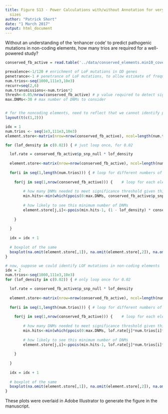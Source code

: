 ```yaml
---
title: Figure S13 - Power Calculations with/without Annotation for very large sample
  sizes
author: "Patrick Short"
date: "1 March 2017"
output: html_document
---
```


Without an understanding of the 'enhancer code' to predict pathogenic mutations in non-coding elements, how many trios are required for a well-powered study?

```r
conserved_fb_active = read.table('../data/conserved_elements.min10_coverage.fb_active_roadmap_union.txt', header = TRUE, sep = "\t")

prevalence<-1/120 # enrichment of LoF mutations in DD genes
penetrance<-1 # penetrance of LoF mutations, to allow estimate of frequency of LoF mutations in cohort
num.trios<-seq(1000,111e3,10e3)
recurr=seq(2,6)
num.transmissions<-num.trios*2
thresh<-0.05/nrow(conserved_fb_active) # p value required to detect significantly mutated gene
max.DNMs<-30 # max number of DNMs to consider


# for the noncoding elements, need to reflect that we cannot identify putative LOF variants
layout(t(c(1,2)))

idx = 1
num.trios <- seq(1e3,111e3,10e3)
element.store<-matrix(nrow=nrow(conserved_fb_active), ncol=length(num.trios))

for (lof_density in c(0.02)) { # just loop once, for 0.02

  lof.rate = conserved_fb_active$p_snp_null * lof_density
  
  element.store<-matrix(nrow=nrow(conserved_fb_active), ncol=length(num.trios))
  
  for(i in seq(1,length(num.trios))) { # loop for different numbers of trios
  
  	for(j in seq(1,nrow(conserved_fb_active))) { 	# loop for each element
  
  		# how many DNMs needed to meet significance threshold given this number of trios in this gene
  		min.hits<-min(which(ppois(0:max.DNMs, conserved_fb_active$p_snp_null[j]*num.trios[i]*2, lower.tail=F)<thresh))
  		
  		# how likely to see this minimum number of DNMs
  		element.store[j,i]<-ppois(min.hits-1, (1 - lof_density) * conserved_fb_active$p_snp_null[j] * 2 + lof.rate[j]*num.trios[i]*2/prevalence*penetrance, lower.tail=F)
  		
  	}
  	
  }	
  
  idx = idx + 1
  
  # boxplot of the same
  boxplot(na.omit(element.store[,1]), na.omit(element.store[,2]), na.omit(element.store[,3]),na.omit(element.store[,4]),na.omit(element.store[,5]),na.omit(element.store[,6]),na.omit(element.store[,7]),na.omit(element.store[,8]),na.omit(element.store[,9]),na.omit(element.store[,10]), na.omit(element.store[,11]), na.omit(element.store[,12]), col="grey", outline=F, xlab="000's of trios", ylab="\npower to detect disease-associated elements", names=seq(1,111,10), main = sprintf("Pathogenic Mutation Density: %s", as.character(lof_density)), ylim = c(0,1))
}

# now, suppose we could identify LOF mutations in non-coding elements
idx = 2
num.trios<-seq(1000,111e3,10e3)
for (lof_density in c(0.02)) { # only loop once for 0.02

  lof.rate = conserved_fb_active$p_snp_null * lof_density
  
  element.store<-matrix(nrow=nrow(conserved_fb_active), ncol=length(num.trios))
  
  for(i in seq(1,length(num.trios))) { # loop for different numbers of trios
  
  	for(j in seq(1,nrow(conserved_fb_active))) { 	# loop for each element
  
  		# how many DNMs needed to meet significance threshold given this number of trios in this gene
  		min.hits<-min(which(ppois(0:max.DNMs, lof.rate[j]*num.trios[i]*2, lower.tail=F)<thresh))
  		
  		# how likely to see this minimum number of DNMs
  		element.store[j,i]<-ppois(min.hits-1, lof.rate[j]*num.trios[i]*2/prevalence*penetrance, lower.tail=F)
  		
  	}
  	
  }	
  
  idx = idx + 1
  
  # boxplot of the same
  boxplot(na.omit(element.store[,1]), na.omit(element.store[,2]), na.omit(element.store[,3]),na.omit(element.store[,4]),na.omit(element.store[,5]),na.omit(element.store[,6]),na.omit(element.store[,7]),na.omit(element.store[,8]),na.omit(element.store[,9]),na.omit(element.store[,10]), na.omit(element.store[,11]), na.omit(element.store[,12]), col="cyan", outline=F, xlab="000's of trios", ylab="\npower to detect disease-associated elements", names=seq(1,111,10), main = sprintf("Pathogenic Mutation Density: %s", as.character(lof_density)), ylim = c(0,1))
}


```

These plots were overlaid in Adobe Illustrator to generate the figure in the manuscript.